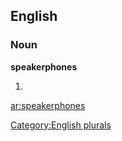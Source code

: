 
==English==

===Noun===
'''speakerphones'''

# {{plural of|[[speakerphone]]}}

[[Category:English plurals]]

[[ar:speakerphones]]
